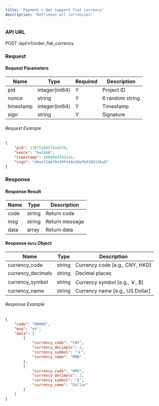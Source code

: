 ```yaml
---
title: 'Payment > Get support fiat currency'
description: 'Retrieves all currencies'
---
```


### API URL

POST /api/v1/order_fiat_currency

### Request

#### Request Parameters
| Name       | Type           | Required | Description          |
|------------|----------------|----------|----------------------|
| pid        | integer(int64) | Y     | Project ID           |
| nonce      | string         | Y     | 6 random string |
| timestamp  | integer(int64) | Y     | Timestamp            |
| sign       | string         | Y     | Signature            |

###### Request Example

```json
{
    "pid": 1382528827416576,
    "nonce": "hwlkk6",
    "timestamp": 1688004243314,
    "sign": "d6eef2de79e39f434a38efb910213ba6"
}
```

### Response

#### Response Result

| Name  | Type     | Description          |
| ----- | ------ | --------------------- |
| code  | string | Return code           |
| msg   | string | Return message        |
| data  | array | Return data    |

#### Response `data` Object

| Name  | Type     | Description          |
|----------------|----------------|------------------------|
| currency_code      | string         | Currency code [e.g., CNY, HKD]  |
| currency_decimals   | string        | Decimal places                  |
| currency_symbol   | string         | Currency symbol [e.g., ￥, $]    |
| currency_name | string         | Currency name [e.g., US Dollar]      |


###### Response Example

```json
{
    "code": "00000",
    "msg": "ok",
    "data": [
        {
            "currency_code": "CNY",
            "currency_decimals": 2,
            "currency_symbol": "￥",
            "currency_name": "RMB"
        },
        {
            "currency_code": "HKD",
            "currency_decimals": 2,
            "currency_symbol": "$",
            "currency_name": "Dollar"
        }
    ]
}
```